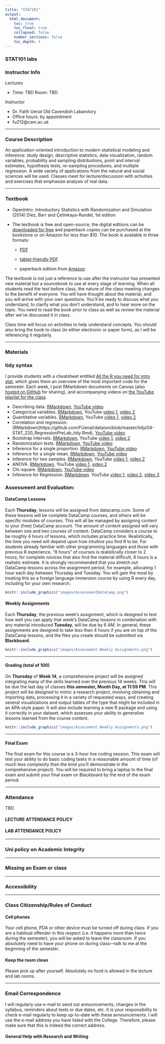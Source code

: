 ```yaml
---
title: "STAT101"
output: 
  html_document:
    toc: true
    toc_float: true
    collapsed: false
    number_sections: false
    toc_depth: 4
---
```


### STAT101 labs

### Instructor Info

Lectures

- Time:	TBD 	Room: TBD

Instructor

- Dr. Fatih Uenal	Old Cavendish Labarotory
- Office hours:	by appointment
- fu212@cam.ac.uk

---

### Course Description 

An application-oriented introduction to modern statistical modeling and inference: study design, descriptive statistics, data visualization, random variables, probability and sampling distributions, point and interval estimates, hypothesis tests, re-sampling procedures, and multiple regression. A wide variety of applications from the natural and social sciences will be used. Classes meet for lecture/discussion with activities and exercises that emphasize analysis of real data.

---

### Textbook


  - OpenIntro: Introductory Statistics with Randomization and Simulation (2014)
      Diez, Barr and Çetinkaya-Rundel, 1st edition
  - The textbook is free and open-source; the digital editions can be [downloaded for free](https://www.openintro.org/) and paperback copies can be purchased at the           bookstore or on Amazon for less than $10. The book is available in three formats:
  
      - [PDF](https://www.openintro.org/download.php?file=isrs1)
      
      - [tablet-friendly PDF](https://www.openintro.org/download.php?file=isrs1)
      
      - paperback edition from [Amazon](https://www.amazon.com/Introductory-Statistics-Randomization-Simulation-David/dp/1500576697)


The textbook is not just a reference to use after the instructor has presented new material but a sourcebook to use at every stage of learning. When all students read the text before class, the nature of the class meeting changes to the benefit of everyone. You will have thought about the material, and you will arrive with your own questions. You’ll be ready to discuss what you understand, to clarify what you don’t understand, and to hear more on the topic. You need to read the book prior to class as well as review the material after we’ve discussed it in class.

Class time will focus on activities to help understand concepts. You should also bring the book to class (in either electronic or paper form), as I will be referencing it regularly.

---

### Materials

### tidy syntax

I provide students with a cheatsheet entitled [All the R you need for intro stat](https://github.com/FUenal/dataism/blob/master/all_the_R_you_need_tidy.Rmd), which gives them an overview of the most important code for the semester. Each week, I post RMarkdown documents on Canvas (also [hosted on GitHub](https://github.com/FUenal/dataism/blob/master/tidy/) for sharing), and accompanying videos on [the YouTube playlist for the class](https://www.youtube.com/playlist?list=PLik6fAQnSI93eBVuAONFBCVdOd7VFhKQX).

- Describing data. [RMarkdown](https://github.com/FUenal/dataism/blob/master/tidy/01-STAT_220_DescribingDataPreLab_tidy.Rmd), [YouTube video](https://www.youtube.com/watch?v=YXWFYPk11GM)
- Categorical variables. [RMarkdown](https://github.com/FUenal/dataism/blob/master/tidy/02-STAT_220_CategoricalVariablesPreLab_tidy.Rmd), YouTube [video 1](https://www.youtube.com/watch?v=YXWFYPk11GM), [video 2](https://www.youtube.com/watch?v=YXWFYPk11GM)
- Quantitative variables. [RMarkdown](https://github.com/FUenal/dataism/blob/master/tidy/03-STAT_220_QuantitativeVariablesPreLab_tidy.Rmd), YouTube [video 1](https://www.youtube.com/watch?v=YXWFYPk11GM), [video 2](https://www.youtube.com/watch?v=YXWFYPk11GM)
- Correlation and regression. [RMarkdown]https://github.com/FUenal/dataism/blob/master/tidy/04-STAT_220_RegressionPreLab_tidy.Rmd), [YouTube video](https://www.youtube.com/watch?v=YXWFYPk11GM)
- Bootstrap intervals. [RMarkdown](https://github.com/FUenal/dataism/blob/master/tidy/05-STAT_220_BootstrapPreLab-tidy.Rmd), YouTube [video 1](https://www.youtube.com/watch?v=YXWFYPk11GM), [video 2](https://www.youtube.com/watch?v=YXWFYPk11GM)
- Randomization tests. [RMarkdown](https://github.com/FUenal/dataism/blob/master/tidy/06-STAT_220_RandomizationPreLab-tidy.Rmd), [YouTube video](https://www.youtube.com/watch?v=YXWFYPk11GM)
- Inference for a single proportion. [RMarkdown](https://github.com/FUenal/dataism/blob/master/tidy/07-STAT_220_InferenceSingleProportionPreLab-tidy.Rmd), [YouTube video](https://www.youtube.com/watch?v=YXWFYPk11GM)
- Inference for a single mean. [RMarkdown](https://github.com/FUenal/dataism/blob/master/tidy/08-STAT_220_InferenceSingleMeanPreLab-tidy.Rmd), [YouTube video](https://www.youtube.com/watch?v=YXWFYPk11GM)
- Inference for two samples. [RMarkdown](https://github.com/FUenal/dataism/blob/master/tidy/09-STAT_220_TwoSamplePreLab-tidy.Rmd), YouTube [video 1](https://www.youtube.com/watch?v=YXWFYPk11GM), [video 2](https://www.youtube.com/watch?v=YXWFYPk11GM)
- ANOVA. [RMarkdown](https://github.com/FUenal/dataism/blob/master/tidy/10-STAT_220_ANOVAPreLab-tidy.Rmd), YouTube [video 1](https://www.youtube.com/watch?v=YXWFYPk11GM), [video 2](https://www.youtube.com/watch?v=YXWFYPk11GM)
- Chi-square. [RMarkdown](https://github.com/FUenal/dataism/blob/master/tidy/11-STAT_220_ChiSquarePreLab-tidy.Rmd), [YouTube video](https://www.youtube.com/watch?v=YXWFYPk11GM)
- Inference for Regression. [RMarkdown](https://github.com/FUenal/dataism/blob/master/tidy/12-STAT_220_RegressionInferencePreLab-tidy.Rmd). YouTube [video 1](https://www.youtube.com/watch?v=YXWFYPk11GM), [video 2](https://www.youtube.com/watch?v=YXWFYPk11GM), [video 3](https://www.youtube.com/watch?v=YXWFYPk11GM)


### Assessment and Evaluation:

#### DataCamp Lessons

Each **Thursday**, lessons will be assigned from datacamp.com. Some of these lessons will be complete DataCamp courses, and others will be specific modules of courses. This will all be managed by assigning content to your (free) DataCamp account. The amount
of content assigned will vary between one and two courses of content. DataCamp considers a course to be roughly 4 hours of lessons, which includes practice time. Realistically, the time you need will depend upon how intuitive you find R to be. For students already familiar with other programming languages and those with previous R experience, “8 hours” of courses is realistically closer to 2 hours; for complete novices that also find the material difficult, 8 hours is a realistic estimate. It is strongly recommended that you stretch out DataCamp lessons across the assignment period, for example, allocating 1 hour each day between Thursday and Tuesday. You will gain the most by treating this as a foreign language immersion course by using R every day, including for your own research.


<a href="https://fuenal.github.io/dataism/Lectures.html">
```r
knitr::include_graphics("images/AssessmentDataCamp.png")
```
</a>

#### Weekly Assignments

Each **Thursday**, the previous week’s assignment, which is designed to test how well you can apply that week’s DataCamp lessons in combination with any material introduced **Tuesday**, will be due by 6 AM. In general, these assignments are designed to take less than 4 hours if you are on top of the DataCamp lessons, and the files you create should be submitted via **Blackboard**.


<a href="https://fuenal.github.io/dataism/Lectures.html">
```r
knitr::include_graphics("images/Assessment Weekly Assignments.png")
```
</a>

---

#### Grading (total of 100)

On **Thursday** of **Week 14**, a comprehensive project will be assigned integrating many of the skills learned over the previous 14 weeks. This will be due the last day of classes **this semester, Month Day, at 11:59 PM**. This project will be designed to mimic a research project, involving obtaining and importing data, processing it in a variety of requested ways, and creating several visualizations and output tables of the type that might be included in an APA-style paper. It will also include learning a new R package and using it correctly in your dataset, which assesses your ability to generalize lessons learned from the course content.

<a href="https://fuenal.github.io/dataism/Lectures.html">
```r
knitr::include_graphics("images/Assessment Weekly Assignments.png")
```
</a>

---

#### Final Exam

The final exam for this course is a 3-hour live coding session. This exam will test your ability to do basic coding tasks in a reasonable amount of time (of much less complexity than the kind you’ll demonstrate in the comprehensive project). You will be required to bring a laptop to the final exam and submit your final exam on Blackboard by the end of the exam period.

---

### Attendance

TBD

#### LECTURE ATTENDANCE POLICY


#### LAB ATTENDANCE POLICY


---


### Uni policy on Academic Integrity


---


### Missing an Exam or class


---


### Accessibility


---


### Class Citizenship/Rules of Conduct


#### Cell phones

Your cell phone, PDA or other device must be turned off during class. If you are a habitual offender in this respect (i.e. it happens more than twice during the semester), you will be asked to leave the classroom. If you absolutely need to have your phone on during class—talk to me at the beginning of the semester.


#### Keep the room clean


Please pick up after yourself. Absolutely no food is allowed in the lecture and lab rooms.


--- 


### Email Correspondence

I will regularly use e-mail to send out announcements, changes in the syllabus, reminders about tests or due dates, etc. It is your responsibility to check e-mail regularly to keep up-to-date with these announcements. I will use the e-mail address you have listed with the College. Therefore, please make sure that this is indeed the correct address.


#### General Help with Research and Writing



